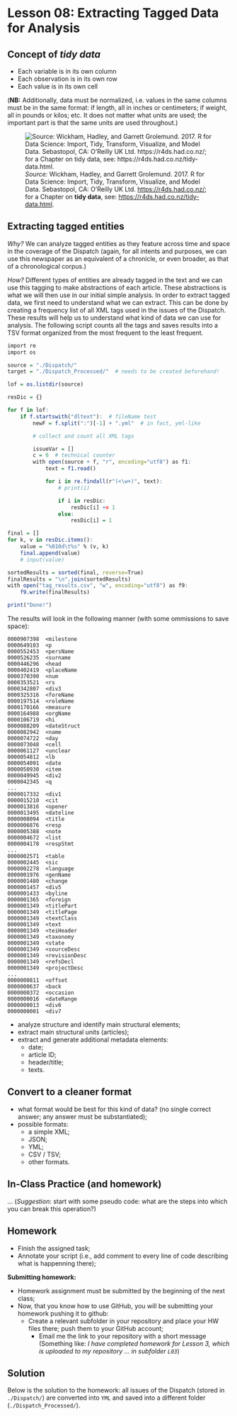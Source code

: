 # Lesson 08: Extracting Tagged Data for Analysis

## Concept of *tidy data*

* Each variable is in its own column
* Each observation is in its own row
* Each value is in its own cell

(**NB:** Additionally, data must be normalized, i.e. values in the same columns must be in the same format: if length, all in inches or centimeters; if weight, all in pounds or kilos; etc. It does not matter what units are used; the important part is that the same units are used throughout.)

![*Source:* Wickham, Hadley, and Garrett Grolemund. 2017. R for Data Science: Import, Tidy, Transform, Visualize, and Model Data. Sebastopol, CA: O’Reilly UK Ltd. <https://r4ds.had.co.nz/>; for a Chapter on **tidy data**, see: <https://r4ds.had.co.nz/tidy-data.html>.](https://d33wubrfki0l68.cloudfront.net/6f1ddb544fc5c69a2478e444ab8112fb0eea23f8/91adc/images/tidy-1.png)

## Extracting tagged entities

*Why?* We can analyze tagged entities as they feature across time and space in the coverage of the Dispatch (again, for all intents and purposes, we can use this newspaper as an equivalent of a chronicle, or even broader, as that of a chronological corpus.)

*How?* Different types of entities are already tagged in the text and we can use this tagging to make abstractions of each article. These abstractions is what we will then use in our initial simple analysis. In order to extract tagged data, we first need to understand what we can extract. This can be done by creating a frequency list of all XML tags used in the issues of the Dispatch. These results will help us to understand what kind of data we can use for analysis. The following script counts all the tags and saves results into a TSV format organized from the most frequent to the least frequent.

```r

import re
import os

source = "./Dispatch/"
target = "./Dispatch_Processed/"  # needs to be created beforehand!

lof = os.listdir(source)

resDic = {}

for f in lof:
    if f.startswith("dltext"):  # fileName test
        newF = f.split(":")[-1] + ".yml"  # in fact, yml-like

        # collect and count all XML tags

        issueVar = []
        c = 0  # technical counter
        with open(source + f, "r", encoding="utf8") as f1:
            text = f1.read()

            for i in re.findall(r"(<\w+)", text):
                # print(i)

                if i in resDic:
                    resDic[i] += 1
                else:
                    resDic[i] = 1

final = []
for k, v in resDic.items():
    value = "%010d\t%s" % (v, k)
    final.append(value)
    # input(value)

sortedResults = sorted(final, reverse=True)
finalResults = "\n".join(sortedResults)
with open("tag_results.csv", "w", encoding="utf8") as f9:
    f9.write(finalResults)

print("Done!")

```

The results will look in the following manner (with some ommissions to save space):

```
0000907398	<milestone
0000649103	<p
0000552453	<persName
0000526235	<surname
0000446296	<head
0000402419	<placeName
0000370390	<num
0000353521	<rs
0000342807	<div3
0000325316	<foreName
0000197514	<roleName
0000170166	<measure
0000164988	<orgName
0000106719	<hi
0000088209	<dateStruct
0000082942	<name
0000074722	<day
0000073048	<cell
0000061127	<unclear
0000054812	<lb
0000054091	<date
0000050930	<item
0000049945	<div2
0000042345	<q
...
0000017332	<div1
0000015210	<cit
0000013816	<opener
0000013495	<dateline
0000008094	<title
0000006876	<resp
0000005388	<note
0000004672	<list
0000004178	<respStmt
...
0000002571	<table
0000002445	<sic
0000002278	<language
0000001976	<genName
0000001480	<change
0000001457	<div5
0000001433	<byline
0000001365	<foreign
0000001349	<titlePart
0000001349	<titlePage
0000001349	<textClass
0000001349	<text
0000001349	<teiHeader
0000001349	<taxonomy
0000001349	<state
0000001349	<sourceDesc
0000001349	<revisionDesc
0000001349	<refsDecl
0000001349	<projectDesc
...
0000000811	<offset
0000000637	<back
0000000372	<occasion
0000000016	<dateRange
0000000013	<div6
0000000001	<div7
```




- analyze structure and identify main structural elements;
- extract main structural units (articles);
- extract and generate additional metadata elements:
  - date;
  - article ID;
  - header/title;
  - texts.

## Convert to a cleaner format

- what format would be best for this kind of data? (no single correct answer; any answer must be substantiated);
- possible formats:
  - a simple XML;
  - JSON;
  - YML;
  - CSV / TSV;
  - other formats.

## In-Class Practice (and homework)

... (*Suggestion*: start with some pseudo code: what are the steps into which you can break this operation?)

## Homework{#HWL08}

- Finish the assigned task;
- Annotate your script (i.e., add comment to every line of code describing what is happenning there);

**Submitting homework:**

* Homework assignment must be submitted by the beginning of the next class;
* Now, that you know how to use GitHub, you will be submitting your homework pushing it to github:
  * Create a relevant subfolder in your repository and place your HW files there; push them to your GitHub account;
	* Email me the link to your repository with a short message (Something like: *I have completed homework for Lesson 3, which is uploaded to my repository ... in subfolder `L03`*)


## Solution{#SolutionL09}

Below is the solution to the homework: all issues of the Dispatch (stored in `./Dispatch/`) are converted into `YML` and saved into a different folder (`./Dispatch_Processed/`).

```r

```

